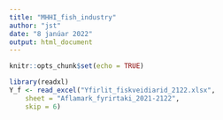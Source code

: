```yaml
---
title: "MHHI_fish_industry"
author: "jst"
date: "8 janúar 2022"
output: html_document
---
```


```r
knitr::opts_chunk$set(echo = TRUE)
```


```r
library(readxl)
Y_f <- read_excel("Yfirlit_fiskveidiarid_2122.xlsx", 
    sheet = "Aflamark_fyrirtaki_2021-2122", 
    skip = 6)
```


```r

```

```r

```

